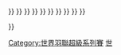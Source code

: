 {{navbox
|title = [[世界羽聯超級系列賽]]賽季
|image=
|titlestyle= background:#FC9;
|name  = 世界羽聯超級系列賽賽季
|list1 = <div>
{{nowrap|[[2007年世界羽聯超級系列賽|2007]] {{•}} }}
{{nowrap|[[2008年世界羽聯超級系列賽|2008]] {{•}} }}
{{nowrap|[[2009年世界羽联超级系列赛|2009]] {{•}} }}
{{nowrap|[[2010年世界羽聯超級系列賽|2010]] {{•}} }}
{{nowrap|[[2011年世界羽聯超級系列賽|2011]] {{•}} }}
{{nowrap|[[2012年世界羽聯超級系列賽|2012]] {{•}} }}
{{nowrap|[[2013年世界羽聯超級系列賽|2013]] {{•}}  }}
{{nowrap|[[2014年世界羽聯超級系列賽|2014]] {{•}}  }}
{{nowrap|[[2015年世界羽聯超級系列賽|2015]] {{•}} }}
{{nowrap|[[2016年世界羽聯超級系列賽|2016]] {{•}} }}
{{nowrap|[[2017年世界羽聯超級系列賽|2017]] {{•}} }}
{{nowrap|[[世界羽聯世界巡迴賽|→]]}}
</div>
}}
<noinclude>
[[Category:世界羽聯超級系列賽]]
[[Category:羽球導航模板|世]]
</noinclude>